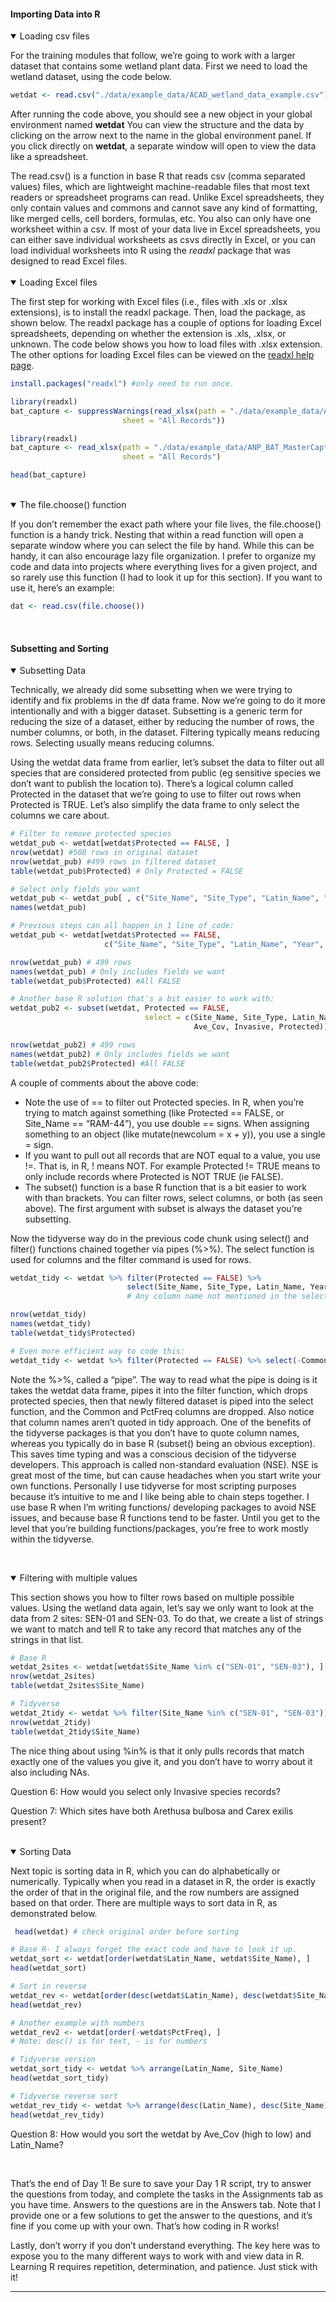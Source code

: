 #### Importing Data into R{.tabset}
<details open><summary class='drop'>Loading csv files</summary>
For the training modules that follow, we're going to work with a larger dataset that contains some wetland plant data. First we need to load the wetland dataset, using the code below.

```r
wetdat <- read.csv("./data/example_data/ACAD_wetland_data_example.csv")
```

After running the code above, you should see a new object in your global environment named <b>wetdat</b> You can view the structure and the data by clicking on the arrow next to the name in the global environment panel. If you click directly on <b>wetdat</b>, a separate window will open to view the data like a spreadsheet. 

The read.csv() is a function in base R that reads csv (comma separated values) files, which are lightweight machine-readable files that most text readers or spreadsheet programs can read. Unlike Excel spreadsheets, they only contain values and commons and cannot save any kind of formatting, like merged cells, cell borders, formulas, etc. You also can only have one worksheet within a csv. If most of your data live in Excel spreadsheets, you can either save individual worksheets as csvs directly in Excel, or you can load individual worksheets into R using the <i>readxl</i> package that was designed to read Excel files.
</details>
<br>
<details open><summary class='drop'>Loading Excel files</summary>
The first step for working with Excel files (i.e., files with .xls or .xlsx extensions), is to install the readxl package. Then, load the package, as shown below. The readxl package has a couple of options for loading Excel spreadsheets, depending on whether the extension is .xls, .xlsx, or unknown. The code below shows you how to load files with .xlsx extension. The other options for loading Excel files can be viewed on the <a href="https://readxl.tidyverse.org/reference/read_excel.html">readxl help page</a>.
```r
install.packages("readxl") #only need to run once. 
```
```r
library(readxl)
bat_capture <- suppressWarnings(read_xlsx(path = "./data/example_data/ANP_BAT_MasterCaptureDB_1996-2019 20200811.xlsx", 
                         sheet = "All Records"))
```
```r
library(readxl)
bat_capture <- read_xlsx(path = "./data/example_data/ANP_BAT_MasterCaptureDB_1996-2019 20200811.xlsx", 
                         sheet = "All Records")
```
```r
head(bat_capture)
```
</details>
<br>
<details open><summary class='drop'>The file.choose() function</summary>
If you don't remember the exact path where your file lives, the file.choose() function is a handy trick. Nesting that within a read function will open a separate window where you can select the file by hand. While this can be handy, it can also encourage lazy file organization. I prefer to organize my code and data into projects where everything lives for a given project, and so rarely use this function (I had to look it up for this section). If you want to use it, here's an example:
```r
dat <- read.csv(file.choose())
```
</details>
<br>

#### Subsetting and Sorting {.tabset}
<details open><summary class='drop'>Subsetting Data</summary>
Technically, we already did some subsetting when we were trying to identify and fix problems in the df data frame. Now we're going to do it more intentionally and with a bigger dataset. Subsetting is a generic term for reducing the size of a dataset, either by reducing the number of rows, the number columns, or both, in the dataset. Filtering typically means reducing rows. Selecting usually means reducing columns. 

Using the wetdat data frame from earlier, let's subset the data to filter out all species that are considered protected from public (eg sensitive species we don't want to publish the location to). There's a logical column called Protected in the dataset that we're going to use to filter out rows when Protected is TRUE. Let's also simplify the data frame to only select the columns we care about.
```r
# Filter to remove protected species
wetdat_pub <- wetdat[wetdat$Protected == FALSE, ]
nrow(wetdat) #508 rows in original dataset
nrow(wetdat_pub) #499 rows in filtered dataset
table(wetdat_pub$Protected) # Only Protected = FALSE

# Select only fields you want
wetdat_pub <- wetdat_pub[ , c("Site_Name", "Site_Type", "Latin_Name", "Year", "Ave_Cov", "Invasive", "Protected")]
names(wetdat_pub)

# Previous steps can all happen in 1 line of code:
wetdat_pub <- wetdat[wetdat$Protected == FALSE, 
                     c("Site_Name", "Site_Type", "Latin_Name", "Year", "Ave_Cov", "Invasive", "Protected")]

nrow(wetdat_pub) # 499 rows
names(wetdat_pub) # Only includes fields we want
table(wetdat_pub$Protected) #All FALSE

# Another base R solution that's a bit easier to work with:
wetdat_pub2 <- subset(wetdat, Protected == FALSE, 
                              select = c(Site_Name, Site_Type, Latin_Name, Year,
                                         Ave_Cov, Invasive, Protected))

nrow(wetdat_pub2) # 499 rows
names(wetdat_pub2) # Only includes fields we want
table(wetdat_pub2$Protected) #All FALSE
```
A couple of comments about the above code:
<ul>
<li>Note the use of == to filter out Protected species. In R, when you're trying to match against something (like Protected == FALSE, or Site_Name == "RAM-44"), you use double == signs. When assigning something to an object (like mutate(newcolum = x + y)), you use a single = sign.</li>
<li>If you want to pull out all records that are NOT equal to a value, you use !=. That is, in R, ! means NOT. For example Protected != TRUE means to only include records where Protected is NOT TRUE (ie FALSE).</li>
<li>The subset() function is a base R function that is a bit easier to work with than brackets. You can filter rows, select columns, or both (as seen above). The first argument with subset is always the dataset you're subsetting.</li>
</ul>

Now the tidyverse way do in the previous code chunk using select() and filter() functions chained together via pipes (%>%). The select function is used for columns and the filter command is used for rows. 
```r
wetdat_tidy <- wetdat %>% filter(Protected == FALSE) %>% 
                          select(Site_Name, Site_Type, Latin_Name, Year, Ave_Cov, Invasive, Protected)
                          # Any column name not mentioned in the select is dropped

nrow(wetdat_tidy)
names(wetdat_tidy)
table(wetdat_tidy$Protected)

# Even more efficient way to code this:
wetdat_tidy <- wetdat %>% filter(Protected == FALSE) %>% select(-Common, -PctFreq)
```

Note the %>%, called a "pipe". The way to read what the pipe is doing is it takes the wetdat data frame, pipes it into the filter function, which drops protected species, then that newly filtered dataset is piped into the select function, and the Common and PctFreq columns are dropped. Also notice that column names aren't quoted in tidy approach. One of the benefits of the tidyverse packages is that you don't have to quote column names, whereas you typically do in base R (subset() being an obvious exception). This saves time typing and was a conscious decision of the tidyverse developers. This approach is called non-standard evaluation (NSE). NSE is great most of the time, but can cause headaches when you start write your own functions. Personally I use tidyverse for most scripting purposes because it's intuitive to me and I like being able to chain steps together. I use base R when I'm writing functions/ developing packages to avoid NSE issues, and because base R functions tend to be faster. Until you get to the level that you're building functions/packages, you're free to work mostly within the tidyverse.  
</details>
<br>

<details open><summary class='drop'>Filtering with multiple values</summary>
This section shows you how to filter rows based on multiple possible values. Using the wetland data again, let's say we only want to look at the data from 2 sites: SEN-01 and SEN-03. To do that, we create a list of strings we want to match and tell R to take any record that matches any of the strings in that list. 

```r
# Base R
wetdat_2sites <- wetdat[wetdat$Site_Name %in% c("SEN-01", "SEN-03"), ] 
nrow(wetdat_2sites)
table(wetdat_2sites$Site_Name)

# Tidyverse
wetdat_2tidy <- wetdat %>% filter(Site_Name %in% c("SEN-01", "SEN-03"))
nrow(wetdat_2tidy)
table(wetdat_2tidy$Site_Name)


```
The nice thing about using %in% is that it only pulls records that match exactly one of the values you give it, and you don't have to worry about it also including NAs. 

<p class="ques">Question 6: How would you select only Invasive species records?</p>

<p class="ques">Question 7: Which sites have both Arethusa bulbosa and Carex exilis present?</p>
</details>
</br>
<details open><summary class='drop'>Sorting Data</summary>
Next topic is sorting data in R, which you can do alphabetically or numerically. Typically when you read in a dataset in R, the order is exactly the order of that in the original file, and the row numbers are assigned based on that order. There are multiple ways to sort data in R, as demonstrated below. 
```r
 head(wetdat) # check original order before sorting

# Base R- I always forget the exact code and have to look it up.
wetdat_sort <- wetdat[order(wetdat$Latin_Name, wetdat$Site_Name), ]
head(wetdat_sort)

# Sort in reverse
wetdat_rev <- wetdat[order(desc(wetdat$Latin_Name), desc(wetdat$Site_Name)), ]
head(wetdat_rev)

# Another example with numbers
wetdat_rev2 <- wetdat[order(-wetdat$PctFreq), ]
# Note: desc() is for text, - is for numbers

# Tidyverse version
wetdat_sort_tidy <- wetdat %>% arrange(Latin_Name, Site_Name)
head(wetdat_sort_tidy)

# Tidyverse reverse sort
wetdat_rev_tidy <- wetdat %>% arrange(desc(Latin_Name), desc(Site_Name))
head(wetdat_rev_tidy)
```

<p class="ques">Question 8: How would you sort the wetdat by Ave_Cov (high to low) and Latin_Name?</p>

</details>
</br>

That's the end of Day 1! Be sure to save your Day 1 R script, try to answer the questions from today, and complete the tasks in the Assignments tab as you have time. Answers to the questions are in the Answers tab. Note that I provide one or a few solutions to get the answer to the questions, and it's fine if you come up with your own. That's how coding in R works!

Lastly, don't worry if you don't understand everything. The key here was to expose you to the many different ways to work with and view data in R. Learning R requires repetition, determination, and patience. Just stick with it!

<hr>
